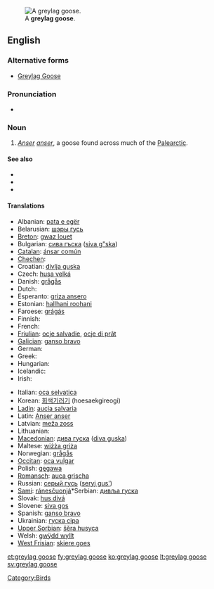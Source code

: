 [[Image:Greylag Goose in St James's Park, London - May 2006.jpg|thumb|A '''greylag goose'''.]]
==English==

===Alternative forms===
* [[Greylag Goose]]

===Pronunciation===
* {{IPA|/'gɻeɪlæg'gus/}}

===Noun===
{{en-noun|greylag geese}}

# ''[[Anser]] [[anser]]'', a goose found across much of the [[Palearctic]].

====See also====
*{{pedialite|Greylag Goose}}
*{{specieslite|Anser anser}}
*{{commonslite|Anser anser}}

====Translations====
{{trans-top|''Anser anser''}}
* Albanian: [[pata e egër]]
* Belarusian: [[шэры  гусь]]
* [[Breton]]: [[gwaz louet]]
* Bulgarian: [[сива гъска]] ([[siva g"ska]])
* [[Catalan]]: [[ánsar común]]
* [[Chechen]]: {{tø|ce|мокха акха гIаз}}
* Croatian: [[divlja guska]]
* Czech: [[husa velká]]
* Danish: [[grågås]]
* Dutch: {{t+|nl|grauwe gans}}
* Esperanto: [[griza ansero]]
* Estonian: [[hallhani roohani]]
* Faroese: [[grágás]]
* Finnish: {{t-|fi|merihanhi}}
* French: {{t-|fr|oie cendrée|f}}
* [[Friulian]]: [[ocje salvadie]], [[ocje di prât]]
* [[Galician]]: [[ganso bravo]]
* German: {{t+|de|Graugans|f}}
* Greek: {{t+|el|χήνα}}
* Hungarian: {{t-|hu|nyári lúd}}
* Icelandic: {{t+|is|grágæs}}
* Irish: {{t+|ga|gé|xs=Irish}}
{{trans-mid}}
* Italian: [[oca selvatica]]
* Korean: [[회색기러기]] (hoesaekgireogi)
* [[Ladin]]: [[aucia salvaria]]
* Latin: [[Anser anser]]
* Latvian: [[meža zoss]]
* Lithuanian: {{t+|lt|pilkoji žąsis|xs=Lithuanian}}
* [[Macedonian]]: [[дива гуска]] ([[diva guska]])
* Maltese: [[wiżża griża]]
* Norwegian: [[grågås]]
* [[Occitan]]: [[oca vulgar]]
* Polish: [[gęgawa]]
* [[Romansch]]: [[auca grischa]]
* Russian: [[серый гусь]] ([[seryj gus']])
* [[Sami]]: [[ránesčuonjá]]*Serbian: [[дивља гуска]]
* Slovak: [[hus divá]]
* Slovene: [[siva gos]]
* Spanish: [[ganso bravo]] {{m}}
* Ukrainian: [[гуска сіра]]
* [[Upper Sorbian]]: [[šěra husyca]]
* Welsh: [[gwÿdd wyllt]]
* [[West Frisian]]: [[skiere goes]]
{{trans-bottom}}

[[Category:Birds]]

[[et:greylag goose]]
[[fy:greylag goose]]
[[ko:greylag goose]]
[[lt:greylag goose]]
[[sv:greylag goose]]